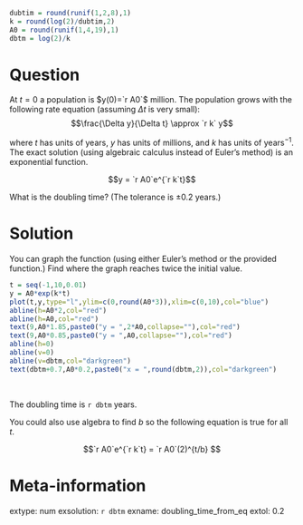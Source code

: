 ```r
dubtim = round(runif(1,2,8),1)
k = round(log(2)/dubtim,2)
A0 = round(runif(1,4,19),1)
dbtm = log(2)/k
```


Question
========

At $t=0$ a population is $y(0)=`r A0`$ million. The population grows with the following rate equation (assuming $\Delta t$ is very small):
$$\frac{\Delta y}{\Delta t} \approx `r k` y$$

where $t$ has units of years, $y$ has units of millions, and $k$ has units of years$^{-1}$. The exact solution (using algebraic calculus instead of Euler's method) is an exponential function.

$$y = `r A0`e^{`r k`t}$$

What is the doubling time? (The tolerance is $\pm 0.2$ years.)


Solution
========

You can graph the function (using either Euler's method or the provided function.) Find where the graph reaches twice the initial value.

```r
t = seq(-1,10,0.01)
y = A0*exp(k*t)
plot(t,y,type="l",ylim=c(0,round(A0*3)),xlim=c(0,10),col="blue")
abline(h=A0*2,col="red")
abline(h=A0,col="red")
text(9,A0*1.85,paste0("y = ",2*A0,collapse=""),col="red")
text(9,A0*0.85,paste0("y = ",A0,collapse=""),col="red")
abline(h=0)
abline(v=0)
abline(v=dbtm,col="darkgreen")
text(dbtm+0.7,A0*0.2,paste0("x = ",round(dbtm,2)),col="darkgreen")
```
\

The doubling time is `r dbtm` years.

You could also use algebra to find $b$ so the following equation is true for all $t$.

$$`r A0`e^{`r k`t} = `r A0`(2)^{t/b} $$


Meta-information
============
extype: num
exsolution: `r dbtm`
exname: doubling_time_from_eq
extol: 0.2